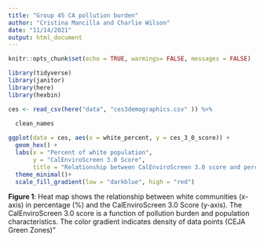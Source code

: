 ```yaml
---
title: "Group 45 CA pollution burden"
author: "Cristina Mancilla and Charlie Wilson"
date: "11/14/2021"
output: html_document
---
```


```r
knitr::opts_chunk$set(echo = TRUE, warmings= FALSE, messages = FALSE)
```

```r
library(tidyverse)
library(janitor)
library(here)
library(hexbin)
```

```r
ces <- read_csv(here("data", "ces3demographics.csv" )) %>% 
  
  clean_names
```

```r

ggplot(data = ces, aes(x = white_percent, y = ces_3_0_score)) +
  geom_hex() +
  labs(x = "Percent of white population", 
       y = "CalEnviroScreen 3.0 Score", 
       title = "Relationship between CalEnviroScreen 3.0 score and percentage (%) of white population ") +
  theme_minimal()+
  scale_fill_gradient(low = "darkblue", high = "red")
```

**Figure 1**: Heat map shows the relationship between white communities (x-axis) in percentage (%) and the CalEnviroScreen 3.0 Score (y-axis). The CalEnviroScreen 3.0 score is a function of pollution burden and population characteristics. The color gradient indicates density of data points (CEJA Green Zones)"
